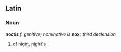==Latin==

===Noun===

'''noctis''' ''f. genitive; nominative is '' '''nox'''; ''third declension''

# of [[night]], [[night's]]